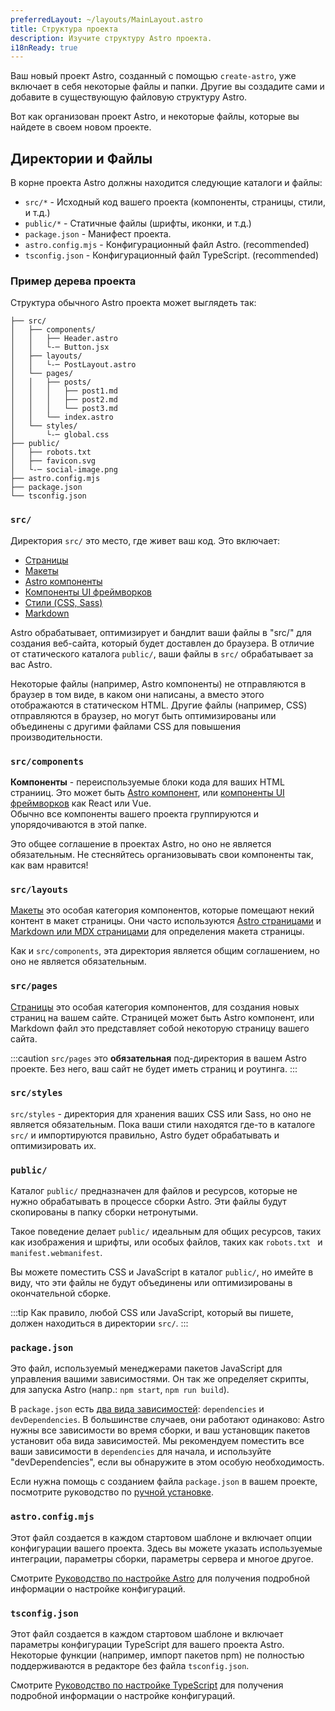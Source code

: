 ```yaml
---
preferredLayout: ~/layouts/MainLayout.astro
title: Структура проекта
description: Изучите структуру Astro проекта.
i18nReady: true
---
```


Ваш новый проект Astro, созданный с помощью `create-astro`, уже включает в себя некоторые файлы и папки.
Другие вы создадите сами и добавите в существующую файловую структуру Astro.

Вот как организован проект Astro, и некоторые файлы, которые вы найдете в своем новом проекте.

## Директории и Файлы

В корне проекта Astro должны находится следующие каталоги и файлы:

- `src/*` - Исходный код вашего проекта (компоненты, страницы, стили, и т.д.)
- `public/*` - Статичные файлы (шрифты, иконки, и т.д.)
- `package.json` - Манифест проекта.
- `astro.config.mjs` - Конфигурационный файл Astro. (recommended)
- `tsconfig.json` - Конфигурационный файл TypeScript. (recommended)

### Пример дерева проекта

Структура обычного Astro проекта может выглядеть так:

```
├── src/
│   ├── components/
│   │   ├── Header.astro
│   │   └-─ Button.jsx
│   ├── layouts/
│   │   └-─ PostLayout.astro
│   └── pages/
│   │   ├── posts/
│   │   │   ├── post1.md
│   │   │   ├── post2.md
│   │   │   └── post3.md
│   │   └── index.astro
│   └── styles/
│       └-─ global.css
├── public/
│   ├── robots.txt
│   ├── favicon.svg
│   └-─ social-image.png
├── astro.config.mjs
├── package.json
└── tsconfig.json

```

### `src/`

Директория `src/` это место, где живет ваш код. Это включает:

- [Страницы](/ru/core-concepts/astro-pages/)
- [Макеты](/ru/core-concepts/layouts/)
- [Astro компоненты](/ru/core-concepts/astro-components/)
- [Компоненты UI фреймворков](/ru/core-concepts/framework-components/)
- [Стили (CSS, Sass)](/ru/guides/styling/)
- [Markdown](/ru/guides/markdown-content/)

Astro обрабатывает, оптимизирует и бандлит ваши файлы в "src/" для создания веб-сайта, который будет доставлен до браузера.
В отличие от статического каталога `public/`, ваши файлы в `src/` обрабатывает за вас Astro.

Некоторые файлы (например, Astro компоненты) не отправляются в браузер в том виде, в каком они написаны, а вместо этого отображаются в статическом HTML.
Другие файлы (например, CSS) отправляются в браузер, но могут быть оптимизированы или объединены с другими файлами CSS для повышения производительности.

### `src/components`

**Компоненты** - переиспользуемые блоки кода для ваших HTML странииц. 
Это может быть [Astro компонент](/ru/core-concepts/astro-components/),
или [компоненты UI фреймворков](/ru/core-concepts/framework-components/) как React или Vue.  
Обычно все компоненты вашего проекта группируются и упорядочиваются в этой папке.

Это общее соглашение в проектах Astro, но оно не является обязательным. Не стесняйтесь организовывать свои компоненты так, как вам нравится!

### `src/layouts`

[Макеты](/ru/core-concepts/layouts/) это особая категория компонентов, которые помещают некий контент в макет страницы.
Они часто используются [Astro страницами](/ru/core-concepts/astro-pages/) и
[Markdown или MDX страницами](/ru/guides/markdown-content/) для определения макета страницы.

Как и `src/components`, эта директория является общим соглашением, но оно не является обязательным.

### `src/pages`

[Страницы](/ru/core-concepts/astro-pages/) это особая категория компонентов, для создания новых страниц на вашем сайте.
Страницей может быть Astro компонент, или Markdown файл это представляет собой некоторую страницу вашего сайта.

:::caution
`src/pages` это **обязательная** под-директория в вашем Astro проекте. Без него, ваш сайт не будет иметь страниц и роутинга.
:::

### `src/styles`

`src/styles` - директория для хранения ваших CSS или Sass, но оно не является обязательным.
Пока ваши стили находятся где-то в каталоге `src/` и импортируются правильно, Astro будет обрабатывать и оптимизировать их.

### `public/`

Каталог `public/` предназначен для файлов и ресурсов, которые не нужно обрабатывать в процессе сборки Astro.
Эти файлы будут скопированы в папку сборки нетронутыми.

Такое поведение делает `public/` идеальным для общих ресурсов, таких как изображения и шрифты, или особых файлов,
таких как `robots.txt ` и `manifest.webmanifest`.

Вы можете поместить CSS и JavaScript в каталог `public/`, но имейте в виду, что эти файлы не будут объединены 
или оптимизированы в окончательной сборке.

:::tip
Как правило, любой CSS или JavaScript, который вы пишете, должен находиться в директории `src/`.
:::

### `package.json`

Это файл, используемый менеджерами пакетов JavaScript для управления вашими зависимостями.
Он так же определяет скрипты, для запуска Astro (напр.: `npm start`, `npm run build`).

В `package.json` есть [два вида зависимостей](https://docs.npmjs.com/specifying-dependencies-and-devdependencies-in-a-package-json-file):
`dependencies` и `devDependencies`.
В большинстве случаев, они работают одинаково: Astro нужны все зависимости во время сборки, и ваш установщик пакетов установит оба вида зависимостей.
Мы рекомендуем поместить все ваши зависимости в `dependencies` для начала, и используйте "devDependencies", если вы обнаружите в этом особую необходимость.

Если нужна помощь с созданием файла `package.json` в вашем проекте, посмотрите руководство по [ручной установке](/ru/install/manual/).

### `astro.config.mjs`

Этот файл создается в каждом стартовом шаблоне и включает опции конфигурации вашего проекта.
Здесь вы можете указать используемые интеграции, параметры сборки, параметры сервера и многое другое.

Смотрите [Руководство по настройке Astro](/ru/guides/configuring-astro/) для получения подробной информации о настройке конфигураций.

### `tsconfig.json`

Этот файл создается в каждом стартовом шаблоне и включает параметры конфигурации TypeScript для вашего проекта Astro.
Некоторые функции (например, импорт пакетов npm) не полностью поддерживаются в редакторе без файла `tsconfig.json`.

Смотрите [Руководство по настройке TypeScript](/ru/guides/typescript/) для получения подробной информации о настройке конфигураций.

